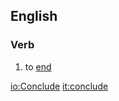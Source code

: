 ==English==

===Verb===
{{en-infl-reg-vowel|conclud|e}}
# to [[end]]

[[io:Conclude]]
[[it:conclude]]